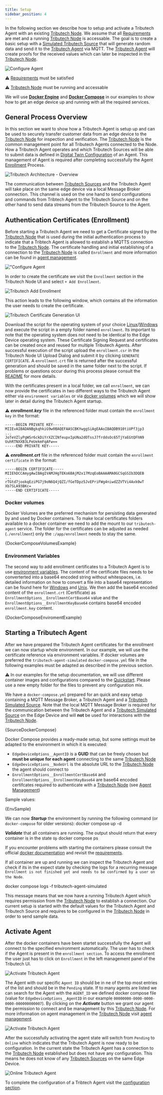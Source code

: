 ```yaml
---
title: Setup
sidebar_position: 4
---
```



In the following section we describe how to setup and activate a Tributech Agent with an existing [Tributech Node](../tributech_node/overview.md).
We assume that all [Requirements](requirements.mdx) are met and a running [Tributech Node](../tributech_node/overview.md) is accessable. The goal is to create a basic setup with a [Simulated Tributech Source](./sources/simulated_source.mdx) that will generate random data and send it to the [Tributech Agent](overview.md) via MQTT. The [Tributech Agent](overview.md) will create proofs for the received values which can later be inspected in the [Tributech Node](../tributech_node/overview.md).

![**Configure Agent**](./img/EdgeDeviceOverviewFocusAgent.png)


:warning: [Requirements](requirements.mdx) must be satisfied

:warning: [Tributech Node](../tributech_node/overview.md) must be running and accessable

We will use [**Docker Engine**](https://docs.docker.com/engine/) and [**Docker Compose**](https://docs.docker.com/compose/) in our examples to show how to get an edge device up and running with all the required services. 

## General Process Overview
In this section we want to show how a Tributech Agent is setup up and can be used to securely transfer 
customer data from an edge device to the [Tributech Node](../tributech_node/overview.md) for inspection
and verification. The [Tributech Node](../tributech_node/overview.md) is the common management point for
all Tributech Agents connected to the Node. How a Tributech Agent operates and which Tributech Sources
will be able to submit data is defined in [Digital Twin Configuration](../tributech_node/agent/agent_configuration.mdx#configuring-an-agent)  of an Agent.
This management of Agent is required after completing successfully the Agent [Enrollment](#authentication-certificates-enrollment)
Process. 

![Tributech Architecture - Overview](./img/TributechArchitectureAgent.png)

The communication between [Tributech Sources](source_integration.md) and the Tributech Agent will take place on the same
edge device via a local Message Broker connection. This channel is used on the one hand to send configurations and commands from Tribtech Agent to the Tributech Source and on the other hand to send data streams from the Tributech Source to the Agent.

## Authentication Certificates (Enrollment)

Before starting a Tributech Agent we need to get a Certificate signed by the [Tributech Node](../tributech_node/overview.md)
that is used during the initial authentication process to indicate that a Tribtech Agent is allowed to establish a MQTTS connection to the [Tributech Node](../tributech_node/overview.md). The certificate handling and initial establishing of a connection to the [Tributech Node](../tributech_node/overview.md) is called `Enrollment` and more information can be found in [agent management](../tributech_node/agent/agent_management.mdx).

![**"Configure Agent**](./img/EdgeDeviceOverviewFocusAgentToNode.png)

In order to create the certificate we visit the `Enrollment` section in the Tributech Node UI and select
`+ Add Enrollment`.

![Tributech Add Enrollment](./img/node-agent-management-add-enrollment.png)


This action leads to the following window, which contains all the information the user needs to create the certificate.

![Tributech Certificate Generation UI](./img/node-agent-management-certificate-generation.png)

Download the script for the operating system of your choice [Linux](https://github.com/tributech-solutions/tributech-enrollment/blob/main/Linux/generate-csr.sh)/[Windows](https://github.com/tributech-solutions/tributech-enrollment/blob/main/Windows/generate-csr.ps1) and execute the script in a empty folder named `enrollment`. Its important to note that the operating system does not
need to be identical to the Edge Device operating system. These Certificate Signing Request and certificates can be
created once and reused for multiple Tributech Agents. After successful execution of the script upload the `enrollment.csr` 
in the Tributech Node UI Upload Dialog and submit it by clicking `GENERATE CERTIFICATE`. A `enrollment.crt` file is returned
after the successful generation and should be saved in the same folder next to the script. If problems or questions 
occur during this process please consult the [README](https://github.com/tributech-solutions/tributech-enrollment/blob/main/README.md) for more details.

With the certificates present in a local folder, we call `enrollment`, we can now provide the certificates in two different ways to the Tributech Agent either via `environment variables` or via [docker volumes](https://docs.docker.com/storage/volumes/) which we will show later in detail during the Tributech Agent startup.



:warning: ***enrollment.key*** file in the referenced folder must contain the `enrollment key` in the format:
```
-----BEGIN PRIVATE KEY-----
MIIEvAIBADANBgkqhkiG9w0BAQEFAASCBKYwggSiAgEAAoIBAQDB910tiUPf3jp3
...
JoTeVZlyPgWSr6ckDiYrXZCINfeupxIpUNa2dOTssJ7frddsOc65TjYaEGtQFhN9
UuhRTNXXB3LPeUekmFqAFw==
-----END PRIVATE KEY-----
```

:warning: ***enrollment.crt*** file in the referenced folder must contain the `enrollment certificate` in the format:

```
-----BEGIN CERTIFICATE-----
MIIEhDCCAmygAwIBAgIVAMJHgTEKo6BAjM2x17MzqEoBAAAAMA0GCSqGSIb3DQEB
...
rTGtd7jookqEziPG7j9oN6Q4jQZI/fGeTDpz5JvEPriFWg4niwdZZVTVi4Axk0wT
Xb7SLA93BKc=
-----END CERTIFICATE-----
```


### Docker volumes
Docker Volumes are the preferred mechanism for persisting data generated by and used by Docker containers.
To make local certificates folders available to a docker container we need to add the mount to our `tributech-agent` service.
The folder for the certificates can be adjusted as needed (`./enrollment`) only the `:/app/enrollment` needs to
stay the same. 

<CodeBlock className="language-yml" title="docker-compose.yml section">{DockerComposeVolumesExample}</CodeBlock>


### Environment Variables
The second way to add enrollment certificates to a Tributech Agent is to use [environment variables](https://docs.docker.com/compose/environment-variables/set-environment-variables/). The content of the certificate files needs to be converterted into a base64 encoded string without whitespaces, i.e. detailed information on how to convert a file into a base64 representation can be found here for [Windows](https://github.com/tributech-solutions/tributech-enrollment/tree/main/Windows) and [Unix](https://github.com/tributech-solutions/tributech-enrollment/tree/main/Linux). We then add the base64 encoded content of the `enrollment.crt` (Certificate) as `EnrollmentOptions__EnrollmentCertBase64` value and the `EnrollmentOptions__EnrollmentKeyBase64` contains base64 encoded `enrollment.key` content.

<CodeBlock className="language-yml" title="docker-compose.yml section">{DockerComposeEnviromentExample}</CodeBlock>

## Starting a Tributech Agent
After we have prepared the Tributech Agent certificates for the enrollment we can now startup whole environment.
 In our example, we will use the certificate reference via environment variables. If docker volumes are preferred
the `tributech-agent-simulated` `docker-compose.yml` file in the following examples must be adapted as described in the previous section.

:warning: In our examples for the setup documentation, we will use different container images and configurations compared to the [Quickstart](quickstart.mdx). Please use a new empty folder for the files to prevent any configuration mix.

We have a `docker-compose.yml` prepared for an quick and easy setup containing a MQTT Message Broker, a Tributech Agent and a [Tributech Simulated Source](sources/simulated_source.mdx). Note that the local MQTT Message Broker is required for the communication between the Tributech Agent and a [Tributech Simulated Source](sources/simulated_source.mdx) on the Edge Device
and will **not** be used for interactions with the [Tributech Node](../tributech_node/overview.md).

<CodeBlock className="language-yml" title="docker-compose.yml">{SourceDockerCompose}</CodeBlock>

Docker Compose provides a ready-made setup, but some settings must be adapted to the environment in which it is executed:

- `EdgeDeviceOptions__AgentID` is a **GUID** that can be freely chosen but **must be unique for each agent** connecting to the same [Tributech Node](../tributech_node/overview.md)
- `EdgeDeviceOptions__NodeUrl` is the absolute URL to the [Tributech Node](../tributech_node/overview.md) the agent should connect to
- `EnrollmentOptions__EnrollmentCertBase64` and `EnrollmentOptions__EnrollmentKeyBase64` are base64 encoded certifcates required to authenticate with a [Tributech Node](../tributech_node/overview.md) (see [Agent Management](../tributech_node/agent/agent_management.mdx)) 

Sample values:

<CodeBlock className="language-plain" title="env specific settings">{EnvSample}</CodeBlock>


We can now ***Startup*** the environment by running the following command (or `docker-compose` for older versions):
<CodeBlock className="bash" title="terminal">
docker compose up -d
</CodeBlock>

***Validate*** that all containers are running. The output should return that every container is in the state `Up`
<CodeBlock className="bash" title="terminal">
    docker compose ps
</CodeBlock>

If you encounter problems with starting the containers please consult the official [docker documentation](https://docs.docker.com/compose/reference/) and revisit the [requirements](requirements.mdx).

If all container are up and running we can inspect the Tributech Agent and check if its in the expect state by checking the logs for a recurring message `Enrollment is not finished yet and needs to be confirmed by a user on the Node`.

<CodeBlock className="bash" title="terminal">
docker compose logs -f tributech-agent-simulated
</CodeBlock>

This message means that we now have a running Tributech Agent which requires permission from the [Tributech Node](../tributech_node/overview.md) to establish a connection. Our current setup is started with the default values for the Tributech Agent and Tributech Source and requires to be configured in the [Tributech Node](../tributech_node/overview.md) in order to send sample data.

## Activate Agent

After the docker containers have been startet successfully the Agent will connect to the specified environment automatically. The user has to check if the Agent is present in the `enrollment section`. To access the enrollment the user just has to click on `Enrollment` in the left management panel of the Tributech UI. 

![***Activate Tributech Agent***](./img/agent-bond-enrollment.png)

 The Agent with our specific `Agent ID` should be in ne of the top most entries of the list and should be in the `Pending` state. 
 If to many agents are listed we can search for the Agent with the `AGENT_ID` we defined docker compose file (value for `EdgeDeviceOptions__AgentID` in our example `00000000-0000-0000-0000-000000000007`). By clicking on the ***Activate*** button we grant our agent the permission to connect and be management by this [Tributech Node](../tributech_node/overview.md). For more information on agent management in the [Tributech Node](../tributech_node/overview.md) visit [agent management](../tributech_node/agent/agent_management.mdx).

![***Activate Tributech Agent***](./img/node-agent-management-agent-activation.png)

After the successfully activating the agent state will switch from `Pending` to `Online` which indicates that the Tributech Agent is now ready to be configuration. In the current state the Tributech Agent has a connection to the [Tributech Node](../tributech_node/overview.md) established but does not have any configuration. This means he does not know of any [Tributech Sources](source_integration.md) on the same Edge Device.

![***Online Tributech Agent***](./img/agent-bond-activated.png)

To complete the configuration of a Tribtech Agent visit the [configuration section](../tributech_node/agent/agent_configuration.mdx#configuring-an-agent).
